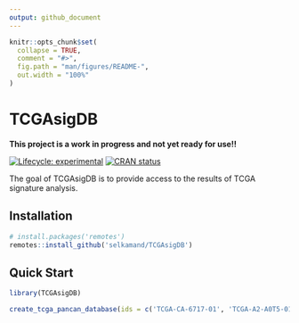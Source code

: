 ```yaml
---
output: github_document
---
```


<!-- README.md is generated from README.Rmd. Please edit that file -->

```r
knitr::opts_chunk$set(
  collapse = TRUE,
  comment = "#>",
  fig.path = "man/figures/README-",
  out.width = "100%"
)
```

# TCGAsigDB

**This project is a work in progress and not yet ready for use!!**

<!-- badges: start -->
[![Lifecycle: experimental](https://img.shields.io/badge/lifecycle-experimental-orange.svg)](https://lifecycle.r-lib.org/articles/stages.html#experimental)
[![CRAN status](https://www.r-pkg.org/badges/version/TCGAsigDB)](https://CRAN.R-project.org/package=TCGAsigDB)
<!-- badges: end -->



The goal of TCGAsigDB is to provide access to the results of TCGA signature analysis.



## Installation

``` r
# install.packages('remotes')
remotes::install_github('selkamand/TCGAsigDB')
```

## Quick Start

```r
library(TCGAsigDB)

create_tcga_pancan_database(ids = c('TCGA-CA-6717-01', 'TCGA-A2-A0T5-01', 'TCGA-CF-A9FF-01'))
```
